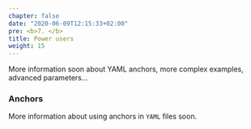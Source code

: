 ```yaml
---
chapter: false
date: "2020-06-09T12:15:33+02:00"
pre: <b>7. </b>
title: Power users
weight: 15
---
```


More information soon about YAML anchors, more complex examples, advanced parameters...


### Anchors

More information about using anchors in `YAML` files soon.


